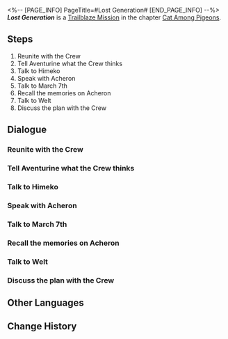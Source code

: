 <%-- [PAGE_INFO]
PageTitle=#Lost Generation#
[END_PAGE_INFO] --%>
{{Stub|Dialogue.}}
{{Mission Infobox
|id            = 1031001
|title         = 
|image         = <!--Mission Lost Generation.png-->
|type          = Trailblaze
|event_name    = 
|chapter       = Cat Among Pigeons
|requirements  = [[Trailblaze Mission]] ''[[The Devil in Velvet]]'' completed
|summary       = The Crew arrived safely at the Golden Hour and exchanged info with you. At this same moment, a dark tide in the dream had begun to surge...
|characters    = Trailblazer
|startLocation = [[Penacony]] - [[Golden Hour]]
|world         = Penacony
|area          = Golden Hour
|prev          = The Devil in Velvet
|next          = Double Indemnity
|rewards       = Trailblaze EXP*400; Stellar Jade*50; Traveler's Guide*4; Clock Credits*300; City Upon a Hill (Disk)*1 { text = City Upon a Hill }; Credit*40,000
}}
'''''Lost Generation''''' is a [[Trailblaze Mission]] in the chapter [[Cat Among Pigeons]].

==Steps==
# Reunite with the Crew
# Tell Aventurine what the Crew thinks
# Talk to Himeko
# Speak with Acheron
# Talk to March 7th
# Recall the memories on Acheron
# Talk to Welt
# Discuss the plan with the Crew

<!--
==Gameplay Notes==

--><!--
==Trial Character==

-->
==Dialogue==
{{Stub Dialogue}}
===Reunite with the Crew===
{{Dialogue Start}}
:{{tx}}
{{Dialogue End}}

===Tell Aventurine what the Crew thinks===
{{Dialogue Start}}
:{{tx}}
{{Dialogue End}}

===Talk to Himeko===
{{Mission Description|type=trailblaze|location=Golden Hour|update|The Crew safely arrives at the Golden Hour and exchanges info with you. After an intense discussion, you decide to work with Aventurine. Before planning the next step, take some time to discuss what everyone is concerned about.}}
{{Dialogue Start}}
:{{tx}}
{{Dialogue End}}

===Speak with Acheron===
{{Mission Description|type=trailblaze|location=Golden Hour|update|The spotlight refocuses on another location in Penacony. Let's check out the happenings in places that you aren't aware of.}}
{{Dialogue Start}}
:{{tx}}
{{Dialogue End}}

===Talk to March 7th===
{{Mission Description|type=trailblaze|location=Golden Hour|update|The Crew safely arrives at the Golden Hour and exchanges info with you. After an intense discussion, you decide to work with Aventurine. Before planning the next step, take some time to discuss what everyone is concerned about.}}
{{Dialogue Start}}
:{{tx}}
{{Dialogue End}}

===Recall the memories on Acheron===
{{Mission Description|type=trailblaze|location=The Reverie (Reality)|update|The spotlight refocuses on another location in Penacony. Let's check out the happenings in places that you aren't aware of.}}
{{Dialogue Start}}
:{{tx}}
{{Dialogue End}}

===Talk to Welt===
{{Mission Description|type=trailblaze|location=Golden Hour|update|The Crew safely arrives at the Golden Hour and exchanges info with you. After an intense discussion, you decide to work with Aventurine. Before planning the next step, take some time to discuss what everyone is concerned about.}}
{{Dialogue Start}}
:{{tx}}
{{Dialogue End}}

===Discuss the plan with the Crew===
{{Mission Description|type=trailblaze|location=Golden Hour|update|The Crew safely arrives at the Golden Hour and exchanges info with you. After an intense discussion, you all decide to work with Aventurine. Everyone on the Crew seems preoccupied, but it's time to plan the next move.}}
{{Dialogue Start}}
:{{tx}}
{{Dialogue End}}

==Other Languages==
{{Other Languages
|en   = Lost Generation
|zhs  = 迷惘的一代人
|zht  = 迷惘的一代人
|ja   = ロストジェネレーション
|ko   = 잃어버린 세대
|es   = Generación perdida
|fr   = Génération perdue
|ru   = Потерянное поколение
|th   = มนุษย์ที่แสนสับสน
|vi   = Mê Man Một Kiếp Người
|de   = Verwirrte Generation
|id   = Generasi yang Kebingungan
|pt   = Geração Perdida
}}

==Change History==
{{Change History|2.1}}
